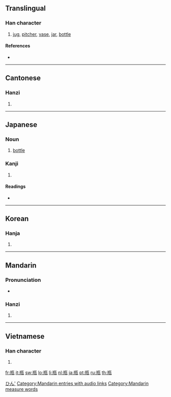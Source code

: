 {{also|缾}}
{{also|甁}}
==Translingual==

===Han character===
{{Han char|rn=98|rad=瓦|as=06|sn=11|four=8141<sub>7</sub>|canj=廿廿一女弓 (TTMVN)}}

# [[jug]], [[pitcher]], [[vase]], [[jar]], [[bottle]]

====References====
* {{Han ref|kx=0749.020|dkj=21486|dj=1157.260|hdz=21425.020|uh=74F6|ud=29942|bh=B27E|bd=45694}}

----

==Cantonese==

===Hanzi===
{{yue-hanzi|jyut=|y=ping4}}

# {{defn|Cantonese|sort=瓦06}}

----

==Japanese==

===Noun===
{{ja-noun|k|hira=びん|rom=bin|hidx=ひん'}}

# [[bottle]]

===Kanji===
{{ja-kanji|grade=c|rs=瓦06}}

# {{defn|Japanese}}

====Readings====
* {{ja-readings|on=[[へい]] (hei), [[びん]] (bin)|kun=[[かめ]] (kame)}}

[[Category:ja:Containers|ひん']]

----

==Korean==

===Hanja===
{{ko-hanja|hangeul=[[병]]|eumhun=|rv=byeong|mr=pyŏng|y=pyeng}}

# {{defn|Korean|sort=瓦06}}

----

==Mandarin==

===Pronunciation===
* {{audio|zh-píng.ogg|audio}}

===Hanzi===
{{cmn-hanzi|pin=[[píng]] ([[ping2]])|wg=p'ing<sup>2</sup>}}

# {{defn|Mandarin|sort=瓦06}}

[[Category:Mandarin entries with audio links]]
[[Category:Mandarin measure words]]

----

==Vietnamese==

===Han character===
{{vi-hantu|[[bình]]|rs=瓦06}}

# {{defn|Vietnamese|sort=瓦06}}

[[fr:瓶]]
[[it:瓶]]
[[sw:瓶]]
[[lo:瓶]]
[[li:瓶]]
[[nl:瓶]]
[[ja:瓶]]
[[pt:瓶]]
[[ru:瓶]]
[[th:瓶]]